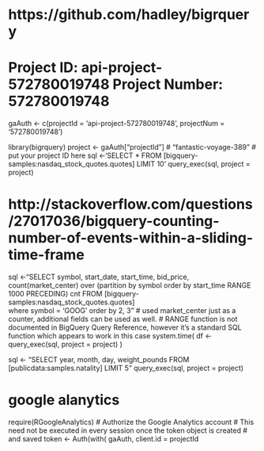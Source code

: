 # https://github.com/hadley/bigrquery
# Project ID: api-project-572780019748 Project Number: 572780019748
gaAuth <- c(projectId = 'api-project-572780019748', projectNum = '572780019748')

library(bigrquery)
project <- gaAuth["projectId"] # "fantastic-voyage-389" # put your project ID here
sql <-'SELECT * FROM [bigquery-samples:nasdaq_stock_quotes.quotes] LIMIT 10'
query_exec(sql, project = project)

# http://stackoverflow.com/questions/27017036/bigquery-counting-number-of-events-within-a-sliding-time-frame
sql <-"SELECT 
symbol, 
start_date, 
start_time, 
bid_price, 
count(market_center) over (partition by symbol order by start_time RANGE 1000 PRECEDING) cnt 
FROM [bigquery-samples:nasdaq_stock_quotes.quotes]  
where symbol = 'GOOG' 
order by 2, 3  "
# used market_center just as a counter, additional fields can be used as well.
# RANGE function is not documented in BigQuery Query Reference, however it's a standard SQL function which appears to work in this case
system.time( df <- query_exec(sql, project = project) )


sql <- "SELECT year, month, day, weight_pounds FROM [publicdata:samples.natality] LIMIT 5"
query_exec(sql, project = project)



# google alanytics
require(RGoogleAnalytics)
# Authorize the Google Analytics account
# This need not be executed in every session once the token object is created
# and saved
token <- Auth(with( gaAuth, client.id = projectId